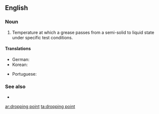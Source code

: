 ==English==

===Noun===
{{en-noun|head=[[dropping]] [[point]]}}

# {{context|mechanical engineering|lang=en}} Temperature at which a grease passes from a semi-solid to liquid state under specific test conditions.

====Translations====
{{trans-top|temperature at which a grease becomes liquid}}
* German: {{t-|de|Tropfpunkt|m}}
* Korean: {{t-|ko|적점|tr=jeokjeom|sc=Hang}}
{{trans-mid}}
* Portuguese: {{t-|pt|ponto de gota}}
{{trans-bottom}}

===See also===
* {{pedialite}}

[[ar:dropping point]]
[[ta:dropping point]]
